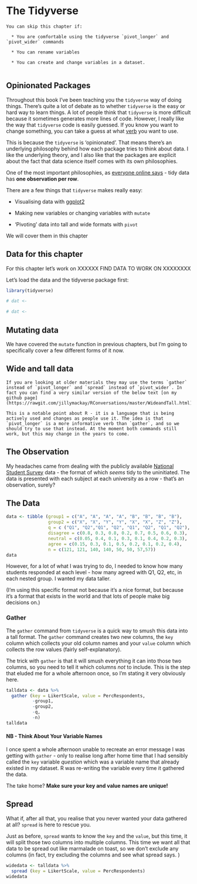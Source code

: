 # The Tidyverse {#tidyverse}
```block
You can skip this chapter if:

  * You are comfortable using the tidyverse `pivot_longer` and `pivot_wider` commands
  
  * You can rename variables
  
  * You can create and change variables in a dataset. 


```

## Opinionated Packages {#tidy_opinions}
Throughout this book I've been teaching you the `tidyverse` way of doing things. There's quite a lot of debate as to whether `tidyverse` is the easy or hard way to learn things. A lot of people think that `tidyverse` is more difficult because it sometimes generates more lines of code. However, I really like the way that `tidyverse` code is easily guessed. If you know you want to change something, you can take a guess at what [verb](https://dplyr.tidyverse.org/) you want to use.

This is because the `tidyverse` is 'opinionated'. That means there's an underlying philosophy behind how each package tries to think about data. I like the underlying theory, and I also like that the packages are explicit about the fact that data science itself comes with its own philosophies. 

One of the most important philosophies, as [everyone online says](http://vita.had.co.nz/papers/tidy-data.html) - tidy data has **one observation per row**.

There are a few things that `tidyverse` makes really easy:

  * Visualising data with [ggplot2](#gg_build)
  
  * Making new variables or changing variables with `mutate`
  
  * 'Pivoting' data into tall and wide formats with `pivot`


We will cover them in this chapter


## Data for this chapter
For this chapter let's work on XXXXXX FIND DATA TO WORK ON XXXXXXXX

Let's load the data and the tidyverse package first:

```r

library(tidyverse)

# dat <- 

```
```r
# dat <- 
```


## Mutating data {#mutate}

We have covered the `mutate` function in previous chapters, but I'm going to specifically cover a few different forms of it now. 


## Wide and tall data {#pivoting_data}

```block
If you are looking at older materials they may use the terms `gather` instead of `pivot_longer` and `spread` instead of `pivot_wider`. In fact you can find a very similar version of the below text [on my github page](https://rawgit.com/jillymackay/RConversations/master/WideandTall.html).

This is a notable point about R - it is a language that is being actively used and changes as people use it. The idea is that `pivot_longer` is a more informative verb than `gather`, and so we should try to use that instead. At the moment both commands still work, but this may change in the years to come. 
```


## The Observation

 My headaches came from dealing with the publicly available [National Student Survey](https://www.officeforstudents.org.uk/advice-and-guidance/student-information-and-data/national-student-survey-nss/) data - the format of which *seems* tidy to the uninitiated. The data is presented with each subject at each university as a row - that's an observation, surely?


## The Data
```r
data <- tibble (group1 = c("A", "A", "A", "A", "B", "B", "B", "B"),
                group2 = c("X", "X", "Y", "Y", "X", "X", "Z", "Z"),
                q = c ("Q1", "Q2","Q1", "Q2", "Q1", "Q2", "Q1", "Q2"),
                disagree = c(0.8, 0.3, 0.8, 0.2, 0.7, 0.5, 0.6, 0.3),
                neutral = c(0.05, 0.4, 0.1, 0.3, 0.1, 0.4, 0.2, 0.3),
                agree = c(0.15, 0.3, 0.1, 0.5, 0.2, 0.1, 0.2, 0.4),
                n = c(121, 121, 140, 140, 50, 50, 57,57)) 
data
```

However, for a lot of what I was trying to do, I needed to know how many students responded at each level - how many agreed with Q1, Q2, etc, in each nested group. I wanted my data taller. 

(I'm using this specific format not because it's a nice format, but because it's a format that exists in the world and that lots of people make big decisions on.)

### Gather
The `gather` command from `tidyverse` is a quick way to smush this data into a tall format. The `gather` command creates two new columns, the `key` column which collects your old column names and your `value` column which collects the row values (fairly self-explanatory).

The trick with `gather` is that it will smush everything it can into those two columns, so you need to tell it which columns *not* to include. This is the step that eluded me for a whole afternoon once, so I'm stating it very obviously here.

```r
talldata <- data %>%
  gather (key = LikertScale, value = PercRespondents,
          -group1,
          -group2,
          -q,
          -n)
talldata
```

#### NB - Think About Your Variable Names
I once spent a whole afternoon unable to recreate an error message I was getting with `gather` - only to realise long after home time that I had sensibly called the `key` variable *question* which was a variable name that already existed in my dataset. R was re-writing the variable every time it gathered the data. 

The take home? **Make sure your key and value names are unique!**

## Spread
What if, after all that, you realise that you never wanted your data gathered at all? `spread` is here to rescue you. 

Just as before, `spread` wants to know the `key` and the `value`, but this time, it will split those two columns into multiple columns. This time we want all that data to be spread out like marmalade on toast, so we don't exclude any columns (in fact, try excluding the columns and see what spread says. )

```r
widedata <- talldata %>%
  spread (key = LikertScale, value = PercRespondents)
widedata
```


